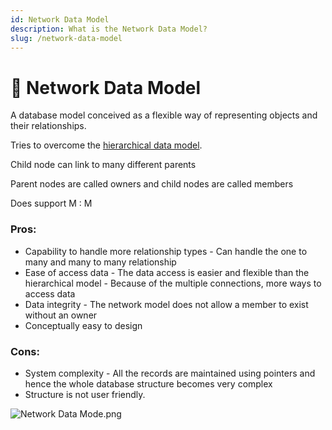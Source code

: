 ```yaml
---
id: Network Data Model
description: What is the Network Data Model?
slug: /network-data-model
---
```


# 📶 Network Data Model


A database model conceived as a flexible way of representing objects and their relationships.

Tries to overcome the [hierarchical data model](/hierachical-data-model). 

Child node can link to many different parents

Parent nodes are called owners and child nodes are called members

Does support M : M

### Pros:

- Capability to handle more relationship types - Can handle the one to many and many to many relationship
- Ease of access data - The data access is easier and flexible than the hierarchical model - Because of the multiple connections, more ways to access data
- Data integrity - The network model does not allow a member to exist without an owner
- Conceptually easy to design

### Cons:

- System complexity - All the records are maintained using pointers and hence the whole database structure becomes very complex
- Structure is not user friendly.

![Network Data Mode.png](https://s3-us-west-2.amazonaws.com/secure.notion-static.com/31eb3654-ac00-4989-85d7-62e1ac709784/Network_Data_Mode.png)
